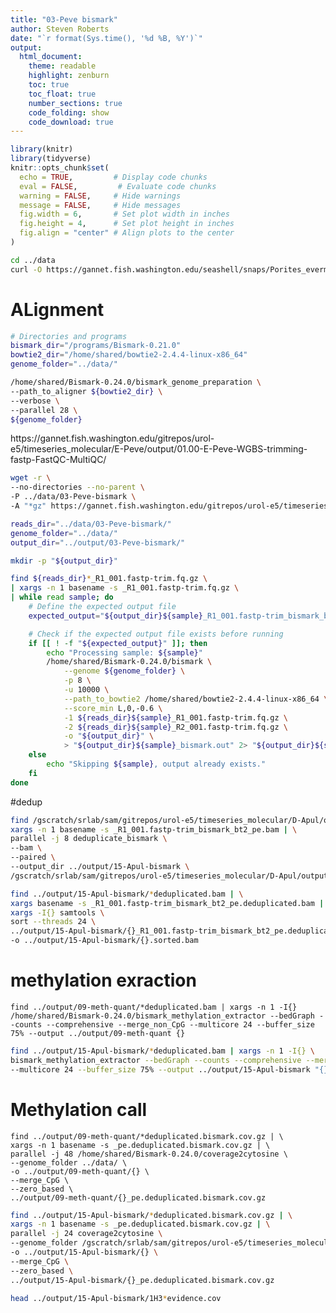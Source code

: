 ```yaml
---
title: "03-Peve bismark"
author: Steven Roberts
date: "`r format(Sys.time(), '%d %B, %Y')`"  
output: 
  html_document:
    theme: readable
    highlight: zenburn
    toc: true
    toc_float: true
    number_sections: true
    code_folding: show
    code_download: true
---
```


```r
library(knitr)
library(tidyverse)
knitr::opts_chunk$set(
  echo = TRUE,         # Display code chunks
  eval = FALSE,         # Evaluate code chunks
  warning = FALSE,     # Hide warnings
  message = FALSE,     # Hide messages
  fig.width = 6,       # Set plot width in inches
  fig.height = 4,      # Set plot height in inches
  fig.align = "center" # Align plots to the center
)
```



```bash
cd ../data
curl -O https://gannet.fish.washington.edu/seashell/snaps/Porites_evermanni_v1.fa
```




# ALignment

```bash
# Directories and programs
bismark_dir="/programs/Bismark-0.21.0"
bowtie2_dir="/home/shared/bowtie2-2.4.4-linux-x86_64"
genome_folder="../data/"

/home/shared/Bismark-0.24.0/bismark_genome_preparation \
--path_to_aligner ${bowtie2_dir} \
--verbose \
--parallel 28 \
${genome_folder}
```


https://gannet.fish.washington.edu/gitrepos/urol-e5/timeseries_molecular/E-Peve/output/01.00-E-Peve-WGBS-trimming-fastp-FastQC-MultiQC/

```bash
wget -r \
--no-directories --no-parent \
-P ../data/03-Peve-bismark \
-A "*gz" https://gannet.fish.washington.edu/gitrepos/urol-e5/timeseries_molecular/E-Peve/output/01.00-E-Peve-WGBS-trimming-fastp-FastQC-MultiQC/
```


```bash
reads_dir="../data/03-Peve-bismark/"
genome_folder="../data/"
output_dir="../output/03-Peve-bismark/"

mkdir -p "${output_dir}"

find ${reads_dir}*_R1_001.fastp-trim.fq.gz \
| xargs -n 1 basename -s _R1_001.fastp-trim.fq.gz \
| while read sample; do
    # Define the expected output file
    expected_output="${output_dir}${sample}_R1_001.fastp-trim_bismark_bt2_pe.bam"

    # Check if the expected output file exists before running
    if [[ ! -f "${expected_output}" ]]; then
        echo "Processing sample: ${sample}"
        /home/shared/Bismark-0.24.0/bismark \
            --genome ${genome_folder} \
            -p 8 \
            -u 10000 \
            --path_to_bowtie2 /home/shared/bowtie2-2.4.4-linux-x86_64 \
            --score_min L,0,-0.6 \
            -1 ${reads_dir}${sample}_R1_001.fastp-trim.fq.gz \
            -2 ${reads_dir}${sample}_R2_001.fastp-trim.fq.gz \
            -o "${output_dir}" \
            > "${output_dir}${sample}_bismark.out" 2> "${output_dir}${sample}_bismark.err"
    else
        echo "Skipping ${sample}, output already exists."
    fi
done
```









#dedup

```bash
find /gscratch/srlab/sam/gitrepos/urol-e5/timeseries_molecular/D-Apul/output/02.20-D-Apul-WGBS-alignment-SLURM_array-bismark/*.bam | \
xargs -n 1 basename -s _R1_001.fastp-trim_bismark_bt2_pe.bam | \
parallel -j 8 deduplicate_bismark \
--bam \
--paired \
--output_dir ../output/15-Apul-bismark \
/gscratch/srlab/sam/gitrepos/urol-e5/timeseries_molecular/D-Apul/output/02.20-D-Apul-WGBS-alignment-SLURM_array-bismark//{}_R1_001.fastp-trim_bismark_bt2_pe.bam
```








```bash
find ../output/15-Apul-bismark/*deduplicated.bam | \
xargs basename -s _R1_001.fastp-trim_bismark_bt2_pe.deduplicated.bam | \
xargs -I{} samtools \
sort --threads 24 \
../output/15-Apul-bismark/{}_R1_001.fastp-trim_bismark_bt2_pe.deduplicated.bam \
-o ../output/15-Apul-bismark/{}.sorted.bam
```

# methylation exraction

```
find ../output/09-meth-quant/*deduplicated.bam | xargs -n 1 -I{} /home/shared/Bismark-0.24.0/bismark_methylation_extractor --bedGraph --counts --comprehensive --merge_non_CpG --multicore 24 --buffer_size 75% --output ../output/09-meth-quant {} 
```

```bash
find ../output/15-Apul-bismark/*deduplicated.bam | xargs -n 1 -I{} \
bismark_methylation_extractor --bedGraph --counts --comprehensive --merge_non_CpG \
--multicore 24 --buffer_size 75% --output ../output/15-Apul-bismark "{}"
```

# Methylation call

```
find ../output/09-meth-quant/*deduplicated.bismark.cov.gz | \
xargs -n 1 basename -s _pe.deduplicated.bismark.cov.gz | \
parallel -j 48 /home/shared/Bismark-0.24.0/coverage2cytosine \
--genome_folder ../data/ \
-o ../output/09-meth-quant/{} \
--merge_CpG \
--zero_based \
../output/09-meth-quant/{}_pe.deduplicated.bismark.cov.gz
```

```bash
find ../output/15-Apul-bismark/*deduplicated.bismark.cov.gz | \
xargs -n 1 basename -s _pe.deduplicated.bismark.cov.gz | \
parallel -j 24 coverage2cytosine \
--genome_folder /gscratch/srlab/sam/gitrepos/urol-e5/timeseries_molecular/D-Apul/data/ \
-o ../output/15-Apul-bismark/{} \
--merge_CpG \
--zero_based \
../output/15-Apul-bismark/{}_pe.deduplicated.bismark.cov.gz
```

```bash
head ../output/15-Apul-bismark/1H3*evidence.cov
```

